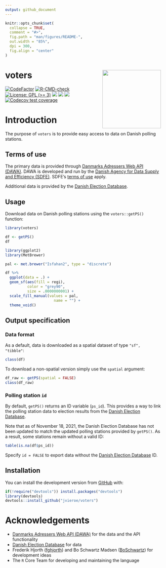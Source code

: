 ```yaml
---
output: github_document
---
```


<!-- README.md is generated from README.Rmd. Please edit that file -->

```r
knitr::opts_chunk$set(
  collapse = TRUE,
  comment = "#>",
  fig.path = "man/figures/README-",
  out.width = "85%",
  dpi = 300,
  fig.align = "center"
)
```

# voters <img src='man/figures/logo_edit.png' align="right" height="189" />


<!-- badges: start -->
[![CodeFactor](https://www.codefactor.io/repository/github/jvieroe/voters/badge)](https://www.codefactor.io/repository/github/jvieroe/voters)
[![R-CMD-check](https://github.com/jvieroe/voters/workflows/R-CMD-check/badge.svg)](https://github.com/jvieroe/voters/actions)
[![License: GPL (>= 3)](https://img.shields.io/badge/license-GPL (>= 3)-blue.svg)](https://cran.r-project.org/web/licenses/GPL (>= 3))
[![](https://img.shields.io/github/last-commit/jvieroe/voters.svg)](https://github.com/https://github.com/jvieroe/voters/commits/main)
[![](https://img.shields.io/badge/lifecycle-stable-brightgreen.svg)](https://lifecycle.r-lib.org/articles/stages.html#stable)
[![](https://img.shields.io/badge/devel%20version-0.1.0-dodgerblue.svg)](https://github.com/https://github.com/jvieroe/voters)
[![Codecov test coverage](https://codecov.io/gh/jvieroe/voters/branch/main/graph/badge.svg)](https://app.codecov.io/gh/jvieroe/voters?branch=main)
<!-- badges: end -->

# Introduction

The purpose of `voters` is to provide easy access to data on Danish polling stations.

## Terms of use
The primary data is provided through [Danmarks Adressers Web API (DAWA)](https://dawadocs.dataforsyningen.dk/). DAWA is developed and run by the [Danish Agency for Data Supply and Efficiency (SDFE)](https://eng.sdfe.dk/). SDFE's [terms of use](https://download.kortforsyningen.dk/content/vilk%C3%A5r-og-betingelser) apply.

Additional data is provided by the [Danish Election Database](https://valgdatabase.dst.dk/?lang=en). 


## Usage

Download data on Danish polling stations using the `voters::getPS()` function:

```r
library(voters)
```

```r
df <- getPS()
df
```

```r
library(ggplot2)
library(MetBrewer)

pal <- met.brewer("Isfahan2", type = "discrete")

df %>% 
  ggplot(data = .) +
  geom_sf(aes(fill = regi),
          color = "grey90",
          size = .0000000001) +
  scale_fill_manual(values = pal,
                      name = "") +
  theme_void()

```

## Output specification

### Data format

As a default, data is downloaded as a spatial dataset of type `"sf", "tibble"`:

```r
class(df)
```

To download a non-spatial version simply use the `spatial` argument:

```r
df_raw <- getPS(spatial = FALSE)
class(df_raw)
```


### Polling station `id`

By default, `getPS()` returns an ID variable (`ps_id`). This provides a way to link the polling station data to election results from the [Danish Election Database](https://valgdatabase.dst.dk/?lang=en).

Note that as of November 18, 2021, the Danish Election Database has not been updated to match the updated polling stations provided by `getPS()`. As a result, some stations remain without a valid ID:

```r
table(is.na(df$ps_id))

```

Specify `id = FALSE` to export data without the [Danish Election Database](https://valgdatabase.dst.dk/?lang=en) ID.


## Installation

You can install the development version from [GitHub](https://github.com/) with:

``` r
if(!require("devtools")) install.packages("devtools")
library(devtools)
devtools::install_github("jvieroe/voters")
```

# Acknowledgements

* [Danmarks Adressers Web API (DAWA)](https://dawadocs.dataforsyningen.dk/) for the data and the API functionality
* [Danish Election Database](https://valgdatabase.dst.dk/?lang=en) for data
* Frederik Hjorth ([fghjorth](http://fghjorth.github.io/)) and Bo Schwartz Madsen ([BoSchwartz](https://twitter.com/boschwartz?lang=en)) for development ideas
* The `R` Core Team for developing and maintaining the language

